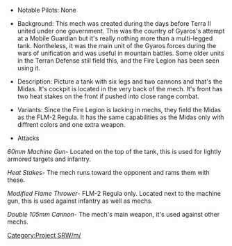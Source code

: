 *Notable Pilots: None

*Background: This mech was created during the days before Terra II united under one government. This was the country of Gyaros's attempt at a Mobile Guardian but it's really nothing more than a multi-legged tank. Nontheless, it was the main unit of the Gyaros forces during the wars of unification and was useful in mountain battles. Some older units in the Terran Defense stiil field this, and the Fire Legion has been seen using it.

*Description: Picture a tank with six legs and two cannons and that's the Midas. It's cockpit is located in the very back of the mech. It's front has two heat stakes on the front if pushed into close range combat.

*Variants: Since the Fire Legion is lacking in mechs, they field the Midas as the FLM-2 Regula. It has the same capabilities as the Midas only with diffrent colors and one extra weapon. 

*Attacks

''60mm Machine Gun''- Located on the top of the tank, this is used for lightly armored targets and infantry.

''Heat Stakes''- The mech runs toward the opponent and rams them with these.

''Modified Flame Thrower''- FLM-2 Regula only. Located next to the machine gun, this is used against infantry as well as mechs.

''Double 105mm Cannon''- The mech's main weapon, it's used against other mechs.

[[Category:Project SRW/m/]]